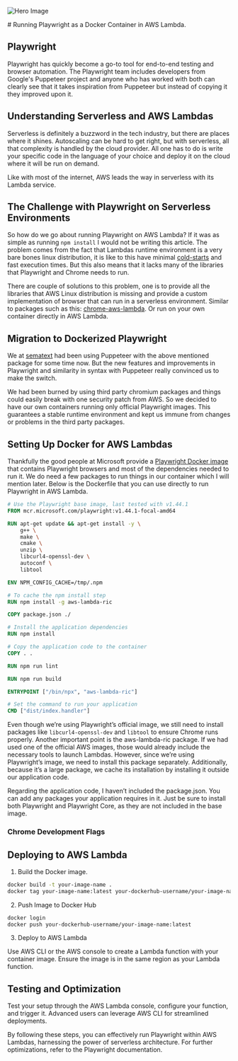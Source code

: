 

<Image
  src={heroImage}
  sizes="(max-width: 768px) 100vw, (max-width: 1200px) 50vw, 33vw"
  priority
  alt="Hero Image"
  aria-hidden
/>

<article>
# Running Playwright as a Docker Container in AWS Lambda.

## Playwright

Playwright has quickly become a go-to tool for end-to-end testing and
browser automation. The Playwright team includes developers from Google's
Puppeteer project and anyone who has worked with both can clearly see that
it takes inspiration from Puppeteer but instead of copying it they improved upon it.

## Understanding Serverless and AWS Lambdas

Serverless is definitely a buzzword in the tech industry, but there are places
where it shines. Autoscaling can be hard to get right, but with serverless, all that
complexity is handled by the cloud provider. All one has to do is write your specific code
in the language of your choice and deploy it on the cloud where it will be run on demand.

Like with most of the internet, AWS leads the way in serverless with its Lambda service.

## The Challenge with Playwright on Serverless Environments

So how do we go about running Playwright on AWS Lambda? If it was as simple as running
`npm install` I would not be writing this article. The problem comes from the fact that
Lambdas runtime environment is a very bare bones linux distribution, it is like to this
have minimal [cold-starts](https://docs.aws.amazon.com/lambda/latest/operatorguide/execution-environments.html#cold-start-latency)
and fast execution times. But this also means that it lacks many
of the libraries that Playwright and Chrome needs to run.

There are couple of solutions to this problem, one is to provide all the libraries that
AWS Linux distribution is missing and provide a custom implementation of browser that can run
in a serverless environment. Similar to packages such as this: [chrome-aws-lambda](https://github.com/Sparticuz/chromium).
Or run on your own container directly in AWS Lambda.

## Migration to Dockerized Playwright

We at [sematext](https://sematext.com) had been using Puppeteer with the above mentioned package for
some time now. But the new features and improvements in Playwright and similarity in syntax with Puppeteer
really convinced us to make the switch.

We had been burned by using third party chromium packages and things could easily break with one security patch
from AWS. So we decided to have our own containers running only official Playwright images. This guarantees
a stable runtime environment and kept us immune from changes or problems in the third party packages.

## Setting Up Docker for AWS Lambdas

Thankfully the good people at Microsoft provide a [Playwright Docker image](https://mcr.microsoft.com/en-us/artifact/mar/playwright/about)
that contains Playwright browsers and most of the dependencies needed to run it. We do need a few packages
to run things in our container which I will mention later. Below is the Dockerfile that you can use directly
to run Playwright in AWS Lambda.

```dockerfile
# Use the Playwright base image, last tested with v1.44.1
FROM mcr.microsoft.com/playwright:v1.44.1-focal-amd64

RUN apt-get update && apt-get install -y \
    g++ \
    make \
    cmake \
    unzip \
    libcurl4-openssl-dev \
    autoconf \
    libtool

ENV NPM_CONFIG_CACHE=/tmp/.npm

# To cache the npm install step
RUN npm install -g aws-lambda-ric

COPY package.json ./

# Install the application dependencies
RUN npm install

# Copy the application code to the container
COPY . .

RUN npm run lint

RUN npm run build

ENTRYPOINT ["/bin/npx", "aws-lambda-ric"]

# Set the command to run your application
CMD ["dist/index.handler"]

```

Even though we’re using Playwright’s official image, we still need to
install packages like `libcurl4-openssl-dev` and `libtool` to ensure
Chrome runs properly. Another important point is the aws-lambda-ric package.
If we had used one of the official AWS images, those would already include
the necessary tools to launch Lambdas. However, since we’re using Playwright’s
image, we need to install this package separately. Additionally, because it’s
a large package, we cache its installation by installing it outside our
application code.

Regarding the application code, I haven’t included the package.json.
You can add any packages your application requires in it. Just be sure to
install both Playwright and Playwright Core, as they are not included in the base image.

### Chrome Development Flags

## Deploying to AWS Lambda

1. Build the Docker image.

```bash
docker build -t your-image-name .
docker tag your-image-name:latest your-dockerhub-username/your-image-name:latest
```

2. Push Image to Docker Hub

```bash
docker login
docker push your-dockerhub-username/your-image-name:latest
```

3. Deploy to AWS Lambda

Use AWS CLI or the AWS console to create a Lambda function with
your container image. Ensure the image is in the same region as
your Lambda function.

## Testing and Optimization

Test your setup through the AWS Lambda console, configure your function,
and trigger it. Advanced users can leverage AWS CLI for streamlined deployments.

By following these steps, you can effectively run Playwright within AWS
Lambdas, harnessing the power of serverless architecture. For further
optimizations, refer to the Playwright documentation.

</article>
